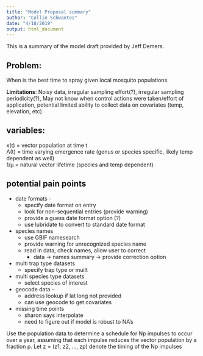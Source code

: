 ```yaml
---
title: "Model Proposal summary"
author: "Collin Schwantes"
date: "4/18/2019"
output: html_document
---
```


This is a summary of the model draft provided by Jeff Demers. 

## Problem:

When is the best time to spray given local mosquito populations.

**Limitations**: Noisy data, irregular sampling effort(?), irregular sampling periodicity(?), May not know when control actions were taken/effort of application, potential limited ability to collect data on covariates (temp, elevation, etc)

## variables:

x(t) = vector population at time t  
Λ(t) = time varying emergence rate (genus or species specific, likely temp dependent as well)  
1/µ = natural vector lifetime (species and temp dependent)  


## potential pain points

- date formats - 
  - specify date format on entry
  - look for non-sequential entries (provide warning)
  - provide a guess date format option (?)
  - use lubridate to convert to standard date format
- species names
  - use GBIF namesearch 
  - provide warning for unrecognized species name
  - read in data, check names, allow user to correct
    - data -> names summary -> provide correction option 
- multi trap type datasets
  - specify trap type or muilt
- multi species type datasets 
  - select species of interest
- geocode data - 
  - address lookup if lat long not provided
  - can use geocode to get covariates
- missing time points
  - sharon says interpolate 
  - need to figure out if model is robust to NA's 
  


Use the population data to determine a schedule for Np impulses to occur over a year,
assuming that each impulse reduces the vector population by a fraction ρ. Let z = (z1, z2, ..., zp)
denote the timing of the Np impulses